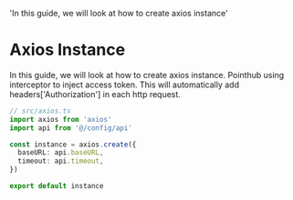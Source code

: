
  'In this guide, we will look at how to create axios instance'

# Axios Instance

In this guide, we will look at how to create axios instance. Pointhub using interceptor to inject access token. This will automatically add headers['Authorization'] in each http request.

```typescript {{ title: 'Axios Instance' }}
// src/axios.ts
import axios from 'axios'
import api from '@/config/api'

const instance = axios.create({
  baseURL: api.baseURL,
  timeout: api.timeout,
})

export default instance
```
